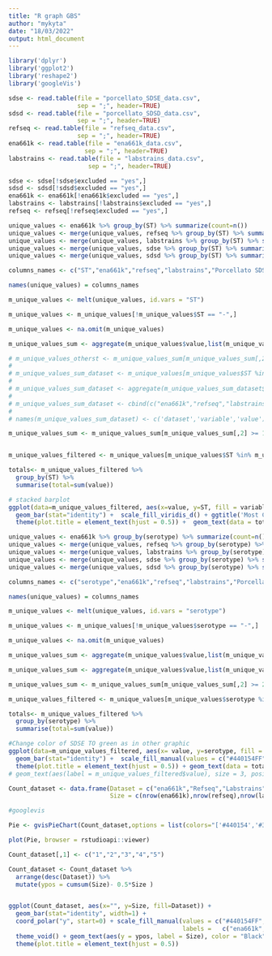 ---
title: "R graph GBS"
author: "mykyta"
date: "18/03/2022"
output: html_document
---
```{r}
library('dplyr')
library('ggplot2')
library('reshape2')
library('googleVis')
```

```{r}
sdse <- read.table(file = "porcellato_SDSE_data.csv", 
                   sep = ";", header=TRUE)
sdsd <- read.table(file = "porcellato_SDSD_data.csv", 
                   sep = ";", header=TRUE)
refseq <- read.table(file = "refseq_data.csv", 
                   sep = ";", header=TRUE)
ena661k <- read.table(file = "ena661k_data.csv", 
                     sep = ";", header=TRUE)
labstrains <- read.table(file = "labstrains_data.csv", 
                      sep = ";", header=TRUE)
```

```{r}
sdse <- sdse[!sdse$excluded == "yes",]
sdsd <- sdsd[!sdsd$excluded == "yes",]
ena661k <- ena661k[!ena661k$excluded == "yes",]
labstrains <- labstrains[!labstrains$excluded == "yes",]
refseq <- refseq[!refseq$excluded == "yes",]
```

```{r}
unique_values <- ena661k %>% group_by(ST) %>% summarize(count=n())
unique_values <- merge(unique_values, refseq %>% group_by(ST) %>% summarize(count=n()), all = TRUE,by = "ST")
unique_values <- merge(unique_values, labstrains %>% group_by(ST) %>% summarize(count=n()), all = TRUE,by = "ST")
unique_values <- merge(unique_values, sdse %>% group_by(ST) %>% summarize(count=n()), all = TRUE,by = "ST")
unique_values <- merge(unique_values, sdsd %>% group_by(ST) %>% summarize(count=n()), all = TRUE,by = "ST")

columns_names <- c("ST","ena661k","refseq","labstrains","Porcellato SDSE","Porcellato SDSD")

names(unique_values) = columns_names

m_unique_values <- melt(unique_values, id.vars = "ST")

m_unique_values <- m_unique_values[!m_unique_values$ST == "-",]

m_unique_values <- na.omit(m_unique_values)

m_unique_values_sum <- aggregate(m_unique_values$value,list(m_unique_values$ST), sum)

# m_unique_values_otherst <- m_unique_values_sum[m_unique_values_sum[,2] < 10,1]
# 
# m_unique_values_sum_dataset <- m_unique_values[m_unique_values$ST %in% m_unique_values_otherst,]
# 
# m_unique_values_sum_dataset <- aggregate(m_unique_values_sum_dataset$value,list(m_unique_values_sum_dataset$variable),sum)
# 
# m_unique_values_sum_dataset <- cbind(c("ena661k","refseq","labstrains","SDSE","SDSD"),m_unique_values_sum_dataset)
# 
# names(m_unique_values_sum_dataset) <- c('dataset','variable','value')

m_unique_values_sum <- m_unique_values_sum[m_unique_values_sum[,2] >= 10,]


m_unique_values_filtered <- m_unique_values[m_unique_values$ST %in% m_unique_values_sum$Group.1,]

totals<- m_unique_values_filtered %>%
  group_by(ST) %>%
  summarise(total=sum(value))

# stacked barplot
ggplot(data=m_unique_values_filtered, aes(x=value, y=ST, fill = variable)) +
  geom_bar(stat="identity") +  scale_fill_viridis_d() + ggtitle('Most Common ST') +
  theme(plot.title = element_text(hjust = 0.5)) +  geom_text(data = totals ,aes(x=total,y=ST,label=total,fill=NULL),nudge_x= 5, size = 3)
```

```{r}
unique_values <- ena661k %>% group_by(serotype) %>% summarize(count=n())
unique_values <- merge(unique_values, refseq %>% group_by(serotype) %>% summarize(count=n()), all = TRUE,by = "serotype")
unique_values <- merge(unique_values, labstrains %>% group_by(serotype) %>% summarize(count=n()), all = TRUE,by = "serotype")
unique_values <- merge(unique_values, sdse %>% group_by(serotype) %>% summarize(count=n()), all = TRUE,by = "serotype")
unique_values <- merge(unique_values, sdsd %>% group_by(serotype) %>% summarize(count=n()), all = TRUE,by = "serotype")

columns_names <- c("serotype","ena661k","refseq","labstrains","Porcellato SDSE","Porcellato SDSD")

names(unique_values) = columns_names

m_unique_values <- melt(unique_values, id.vars = "serotype")

m_unique_values <- m_unique_values[!m_unique_values$serotype == "-",]

m_unique_values <- na.omit(m_unique_values)

m_unique_values_sum <- aggregate(m_unique_values$value,list(m_unique_values$serotype), sum)

m_unique_values_sum <- aggregate(m_unique_values$value,list(m_unique_values$serotype), sum)

m_unique_values_sum <- m_unique_values_sum[m_unique_values_sum[,2] >= 20,]

m_unique_values_filtered <- m_unique_values[m_unique_values$serotype %in% m_unique_values_sum$Group.1,]

totals<- m_unique_values_filtered %>%
  group_by(serotype) %>%
  summarise(total=sum(value))

#Change color of SDSE TO green as in other graphic
ggplot(data=m_unique_values_filtered, aes(x= value, y=serotype, fill = variable)) + labs(y = "M types") +
  geom_bar(stat="identity") +  scale_fill_manual(values = c("#440154FF","#3B528BFF","#21908CFF","#5DC863FF")) + ggtitle('Most Common M-types') +
  theme(plot.title = element_text(hjust = 0.5)) + geom_text(data = totals ,aes(x=total,y=serotype,label=total,fill=NULL),nudge_x= 5, size = 3)
# geom_text(aes(label = m_unique_values_filtered$value), size = 3, position = position_stack(vjust = 0.5), color = "white") add labels to separate bars
```
```{r}
Count_dataset <- data.frame(Dataset = c("ena661k","Refseq","Labstrains","Porcellato SDSE","Porcellato SDSD"), 
                            Size = c(nrow(ena661k),nrow(refseq),nrow(labstrains),nrow(sdse),nrow(sdsd)))
```

```{r}
#googlevis

Pie <- gvisPieChart(Count_dataset,options = list(colors="['#440154','#3B528B','#21908C','#5DC863','#FDE725']",height="900",width="900", is3D = TRUE, pieSliceText = 'value', pieSliceTextStyle = "{fontSize:13}" ))

plot(Pie, browser = rstudioapi::viewer)
```


```{r}

Count_dataset[,1] <- c("1","2","3","4","5")

Count_dataset <- Count_dataset %>% 
  arrange(desc(Dataset)) %>%
  mutate(ypos = cumsum(Size)- 0.5*Size )


ggplot(Count_dataset, aes(x="", y=Size, fill=Dataset)) +
  geom_bar(stat="identity", width=1) +
  coord_polar("y", start=0) + scale_fill_manual(values = c("#440154FF","#3B528BFF","#21908CFF","#5DC863FF","#FDE725FF"), 
                                                labels =   c("ena661k","Refseq","Labstrains","Porcellato SDSE","Porcellato SDSD")) + 
  theme_void() + geom_text(aes(y = ypos, label = Size), color = "Black", size=3) + ggtitle('Total number of assemblies') +
  theme(plot.title = element_text(hjust = 0.5))
```


